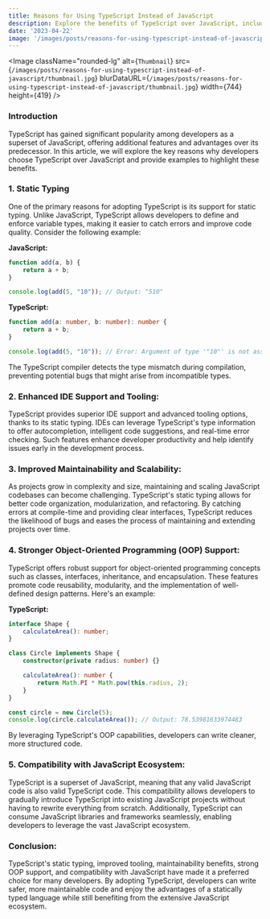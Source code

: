 ```yaml
---
title: Reasons for Using TypeScript Instead of JavaScript
description: Explore the benefits of TypeScript over JavaScript, including static typing, enhanced IDE support, and improved code maintainability. 
date: '2023-04-22'
image: '/images/posts/reasons-for-using-typescript-instead-of-javascript/thumbnail.jpg'
---
```

<Image
  className="rounded-lg"
  alt={`Thumbnail`}
  src={`/images/posts/reasons-for-using-typescript-instead-of-javascript/thumbnail.jpg`}
  blurDataURL={`/images/posts/reasons-for-using-typescript-instead-of-javascript/thumbnail.jpg`}
  width={744}
  height={419}
/>

### Introduction
TypeScript has gained significant popularity among developers as a superset of JavaScript, offering additional features and advantages over its predecessor. In this article, we will explore the key reasons why developers choose TypeScript over JavaScript and provide examples to highlight these benefits.

### 1. Static Typing
One of the primary reasons for adopting TypeScript is its support for static typing. Unlike JavaScript, TypeScript allows developers to define and enforce variable types, making it easier to catch errors and improve code quality. Consider the following example:

**JavaScript:**
```javascript
function add(a, b) {
    return a + b;
}

console.log(add(5, "10")); // Output: "510"
```

**TypeScript:**
```typescript
function add(a: number, b: number): number {
    return a + b;
}

console.log(add(5, "10")); // Error: Argument of type '"10"' is not assignable to parameter of type 'number'
```

The TypeScript compiler detects the type mismatch during compilation, preventing potential bugs that might arise from incompatible types.

### 2. Enhanced IDE Support and Tooling:
TypeScript provides superior IDE support and advanced tooling options, thanks to its static typing. IDEs can leverage TypeScript's type information to offer autocompletion, intelligent code suggestions, and real-time error checking. Such features enhance developer productivity and help identify issues early in the development process.

### 3. Improved Maintainability and Scalability:
As projects grow in complexity and size, maintaining and scaling JavaScript codebases can become challenging. TypeScript's static typing allows for better code organization, modularization, and refactoring. By catching errors at compile-time and providing clear interfaces, TypeScript reduces the likelihood of bugs and eases the process of maintaining and extending projects over time.

### 4. Stronger Object-Oriented Programming (OOP) Support:
TypeScript offers robust support for object-oriented programming concepts such as classes, interfaces, inheritance, and encapsulation. These features promote code reusability, modularity, and the implementation of well-defined design patterns. Here's an example:

**TypeScript:**
```typescript
interface Shape {
    calculateArea(): number;
}

class Circle implements Shape {
    constructor(private radius: number) {}

    calculateArea(): number {
        return Math.PI * Math.pow(this.radius, 2);
    }
}

const circle = new Circle(5);
console.log(circle.calculateArea()); // Output: 78.53981633974483
```

By leveraging TypeScript's OOP capabilities, developers can write cleaner, more structured code.

### 5. Compatibility with JavaScript Ecosystem:
TypeScript is a superset of JavaScript, meaning that any valid JavaScript code is also valid TypeScript code. This compatibility allows developers to gradually introduce TypeScript into existing JavaScript projects without having to rewrite everything from scratch. Additionally, TypeScript can consume JavaScript libraries and frameworks seamlessly, enabling developers to leverage the vast JavaScript ecosystem.

### Conclusion:
TypeScript's static typing, improved tooling, maintainability benefits, strong OOP support, and compatibility with JavaScript have made it a preferred choice for many developers. By adopting TypeScript, developers can write safer, more maintainable code and enjoy the advantages of a statically typed language while still benefiting from the extensive JavaScript ecosystem.
